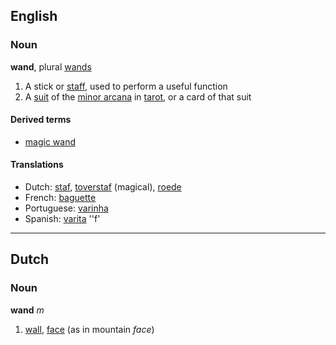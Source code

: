 ==English==
===Noun===
'''wand''', plural [[wands]]

#A stick or [[staff]], used to perform a useful function
#A [[suit]] of the [[minor arcana]] in [[tarot]], or a card of that suit

====Derived terms====
*[[magic wand]]

====Translations====
*Dutch: [[staf]], [[toverstaf]] (magical), [[roede]]
*French: [[baguette]]
*Portuguese: [[varinha]]
*Spanish: [[varita]] ''f'

----

==Dutch==
===Noun===
'''wand''' ''m''

#[[wall]], [[face]] (as in mountain ''face'')